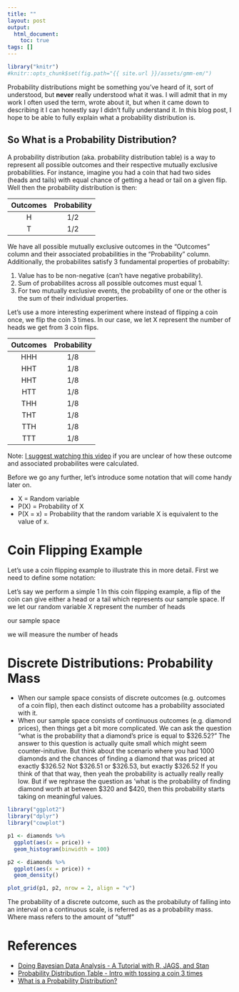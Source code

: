 ```yaml
---
title: ""
layout: post
output: 
  html_document:
    toc: true
tags: []
---
```


```r
library("knitr")
#knitr::opts_chunk$set(fig.path="{{ site.url }}/assets/gmm-em/")
```

Probability distributions might be something you've heard of it, sort of understood, but **never** really understood what it was. I will admit that in my work I often used the term, wrote about it, but when it came down to describing it I can honestly say I didn't fully understand it. In this blog post, I hope to be able to fully explain what a probability distribution is.

## So What is a Probability Distribution?

A probability distribution (aka. probability distribution table) is a way to represent all possible outcomes and their respective mutually exclusive probabilities. For instance, imagine you had a coin that had two sides (heads and tails) with equal chance of getting a head or tail on a given flip. Well then the probability distribution is then:

| Outcomes | Probability |
|:--------:|:-----------:|
| H        | 1/2         |
| T        | 1/2         |

We have all possible mutually exclusive outcomes in the "Outcomes" column and their associated probabilities in the "Probability" column. Additionally, the probabilites satisfy 3 fundamental properties of probabilty:

1. Value has to be non-negative (can't have negative probability).
1. Sum of probabilites across all possible outcomes must equal 1.
1. For two mutually exclusive events, the probability of one or the other is the sum of their individual properties.

Let's use a more interesting experiment where instead of flipping a coin once, we flip the coin 3 times. In our case, we let X represent the number of heads we get from 3 coin flips. 

| Outcomes | Probability |
|:--------:|:-----------:|
| HHH      | 1/8         |
| HHT      | 1/8         |
| HHT      | 1/8         |
| HTT      | 1/8         |
| THH      | 1/8         |
| THT      | 1/8         |
| TTH      | 1/8         |
| TTT      | 1/8         |

Note: [I suggest watching this video](Probability Distribution Table) if you are unclear of how these outcome and associated probabilites were calculated.

Before we go any further, let's introduce some notation that will come handy later on. 

* X = Random variable
* P(X) = Probability of X
* P(X = x) = Probability that the random variable X is equivalent to the value of x. 

# Coin Flipping Example

Let's use a coin flipping example to illustrate this in more detail. First we need to define some notation:

Let's say we perform a simple 1
In this coin flipping example, a flip of the coin can give either a head or a tail which represents our sample space. If we let our random variable X represent the number of heads 

our sample space 

we will measure the number of heads 


# Discrete Distributions: Probability Mass

* When our sample space consists of discrete outcomes (e.g. outcomes of a coin flip), then each distinct outcome has a probability associated with it. 
* When our sample space consists of continuous outcomes (e.g. diamond prices), then things get a bit more complicated. We can ask the question "what is the probability that a diamond's price is equal to \$326.52?" The answer to this question is actually quite small which might seem counter-initutive. But think about the scenario where you had 1000 diamonds and the chances of finding a diamond that was priced at exactly \$326.52 Not \$326.51 or \$326.53, but exactly \$326.52 If you think of that that way, then yeah the probability is actually really really low. But if we rephrase the question as 'what is the probability of finding diamond worth at between \$320 and \$420, then this probability starts taking on meaningful values. 

```r
library("ggplot2")
library("dplyr")
library("cowplot")

p1 <- diamonds %>%
  ggplot(aes(x = price)) +
  geom_histogram(binwidth = 100)

p2 <- diamonds %>%
  ggplot(aes(x = price)) +
  geom_density()

plot_grid(p1, p2, nrow = 2, align = "v")
```

The probability of a discrete outcome, such as the probabiluty of falling into an interval on a continuous scale, is referred as as a probability mass. Where mass refers to the amount of "stuff"


# References

* [Doing Bayesian Data Analysis - A Tutorial with R, JAGS, and Stan](https://sites.google.com/site/doingbayesiandataanalysis/)
* [Probability Distribution Table - Intro with tossing a coin 3 times](https://www.youtube.com/watch?v=5lpqiGixDd0)
* [What is a Probability Distribution?](http://stattrek.com/probability-distributions/probability-distribution.aspx)
